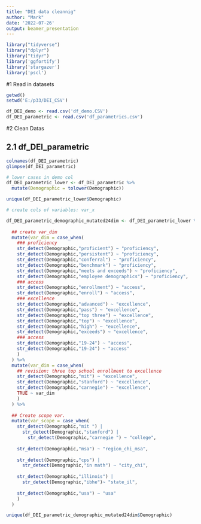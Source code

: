 ```yaml
---
title: "DEI data cleannig"
author: "Mark"
date: '2022-07-26'
output: beamer_presentation
---
```


```r
library("tidyverse")
library("dplyr")
library("tidyr")
library('ggfortify')
library('stargazer')
library('pscl')
```

#1 Read in datasets

```r
getwd()
setwd('E:/p33/DEI_CSV')

df_DEI_demo <- read.csv('df_demo.CSV')
df_DEI_parametric <- read.csv('df_parametrics.csv')

```

#2 Clean Datas

## 2.1 df_DEI_parametric

```r
colnames(df_DEI_parametric)
glimpse(df_DEI_parametric)

# lower cases in demo col
df_DEI_parametric_lower <- df_DEI_parametric %>%
  mutate(Demographic = tolower(Demographic))

unique(df_DEI_parametric_lower$Demographic)

# create cols of variables: var_x

df_DEI_parametric_demographic_mutated24dim <- df_DEI_parametric_lower %>%
  
  ## create var_dim 
  mutate(var_dim = case_when(
    ### proficiency
    str_detect(Demographic,"proficient") ~ "proficiency",
    str_detect(Demographic,"persistent") ~ "proficiency",
    str_detect(Demographic,"conferral") ~ "proficiency",
    str_detect(Demographic,"benchmark") ~ "proficiency",
    str_detect(Demographic,"meets and exceeds") ~ "proficiency",
    str_detect(Demographic,"employee demographics") ~ "proficiency",
    ### access
    str_detect(Demographic,"enrollment") ~ "access",
    str_detect(Demographic,"enroll") ~ "access",
    ### excellence
    str_detect(Demographic,"advanced") ~ "excellence",
    str_detect(Demographic,"pass") ~ "excellence",
    str_detect(Demographic,"top three") ~ "excellence",
    str_detect(Demographic,"top") ~ "excellence", 
    str_detect(Demographic,"high") ~ "excellence",
    str_detect(Demographic,"exceeds") ~ "excellence",
    ### access
    str_detect(Demographic,"19-24") ~ "access",
    str_detect(Demographic,"19-24") ~ "access"
    )
  ) %>%
  mutate(var_dim = case_when(
    ## revision: three top school enrollment to excellence
    str_detect(Demographic,"mit") ~ "excellence",
    str_detect(Demographic,"stanford") ~ "excellence",
    str_detect(Demographic,"carnegie") ~ "excellence",
    TRUE ~ var_dim
    )
  ) %>%
  
  ## Create scope var.
  mutate(var_scope = case_when(
    str_detect(Demographic,"mit ") | 
      str_detect(Demographic,"stanford") | 
        str_detect(Demographic,"carnegie ") ~ "college",
    
    str_detect(Demographic,"msa") ~ "region_chi_msa",
    
    str_detect(Demographic,"cps") | 
      str_detect(Demographic,"in math") ~ "city_chi",
    
    str_detect(Demographic,"illinois") |
      str_detect(Demographic,"ibhe")~ "state_il",
    
    str_detect(Demographic,"usa") ~ "usa"
    )
  )

unique(df_DEI_parametric_demographic_mutated24dim$Demographic)


```
